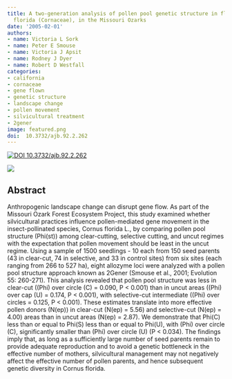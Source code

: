 ```yaml
---
title: A two-generation analysis of pollen pool genetic structure in flowering dogwood, Cornus
  florida (Cornaceae), in the Missouri Ozarks
date: '2005-02-01'
authors:
- name: Victoria L Sork
- name: Peter E Smouse
- name: Victoria J Apsit
- name: Rodney J Dyer
- name: Robert D Westfall
categories: 
- california
- cornaceae
- gene flown
- genetic structure
- landscape change
- pollen movement
- silvicultural treatment
- 2gener
image: featured.png
doi:  10.3732/ajb.92.2.262
---
```


 [![ DOI 10.3732/ajb.92.2.262](https://img.shields.io/badge/DOI-474747.svg)](https://doi.org/10.3732/ajb.92.2.262)

![]( featured.png )

## Abstract

Anthropogenic landscape change can disrupt gene flow. As part of the Missouri Ozark Forest Ecosystem Project, this study examined whether silvicultural practices influence pollen-mediated gene movement in the insect-pollinated species, Cornus florida L., by comparing pollen pool structure (Phi(st)) among clear-cutting, selective cutting, and uncut regimes with the expectation that pollen movement should be least in the uncut regime. Using a sample of 1500 seedlings - 10 each from 150 seed parents (43 in clear-cut, 74 in selective, and 33 in control sites) from six sites (each ranging from 266 to 527 ha), eight allozyme loci were analyzed with a pollen pool structure approach known as 2Gener (Smouse et al., 2001; Evolution 55: 260-271). This analysis revealed that pollen pool structure was less in clear-cut ((Phi) over circle (C) = 0.090, P < 0.001) than in uncut areas ((Phi) over cap (U) = 0.174, P < 0.001), with selective-cut intermediate ((Phi) over circles = 0.125, P < 0.001). These estimates translate into more effective pollen donors (N(ep)) in clear-cut (N(ep) = 5.56) and selective-cut (N(ep) = 4.00) areas than in uncut areas (N(ep) = 2.87). We demonstrate that Phi(C) less than or equal to Phi(S) less than or equal to Phi(U), with (Phi) over circle (C), significantly smaller than (Phi) over circle (U) (P < 0.034). The findings imply that, as long as a sufficiently large number of seed parents remain to provide adequate reproduction and to avoid a genetic bottleneck in the effective number of mothers, silvicultural management may not negatively affect the effective number of pollen parents, and hence subsequent genetic diversity in Cornus florida.
